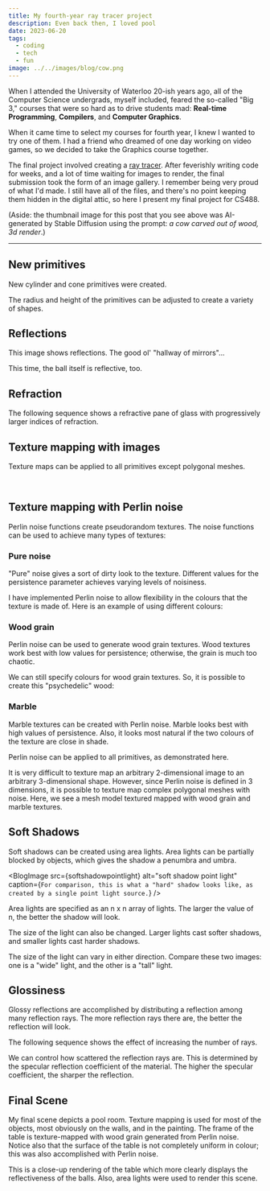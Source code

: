 ```yaml
---
title: My fourth-year ray tracer project
description: Even back then, I loved pool
date: 2023-06-20
tags:
  - coding
  - tech
  - fun
image: ../../images/blog/cow.png
---
```



When I attended the University of Waterloo 20-ish years ago, all of the Computer Science undergrads, myself included, feared the so-called "Big 3," courses that were so hard as to drive students mad: **Real-time Programming**, **Compilers**, and **Computer Graphics**. 

When it came time to select my courses for fourth year, I knew I wanted to try one of them. I had a friend who dreamed of one day working on video games, so we decided to take the Graphics course together.

The final project involved creating a [ray tracer](https://en.wikipedia.org/wiki/Ray_tracing_(graphics)). After feverishly writing code for weeks, and a lot of time waiting for images to render, the final submission took the form of an image gallery. I remember being very proud of what I'd made. I still have all of the files, and there's no point keeping them hidden in the digital attic, so here I present my final project for CS488.

(Aside: the thumbnail image for this post that you see above was AI-generated by Stable Diffusion using the prompt: _a cow carved out of wood, 3d render_.)

----

## New primitives

New cylinder and cone primitives were created.

<BlogImage src={newprimitives} alt="new primitives" />

The radius and height of the primitives can be adjusted to create a variety of shapes.

<div class="responsive-gallery tw-not-prose">
<BlogImage src={cylinderprimitives} alt="cylinder primitives" />
<BlogImage src={coneprimitives} alt="cone primitives" />
</div>

## Reflections

This image shows reflections. The good ol' "hallway of mirrors"...

<BlogImage src={reflectionred} alt="reflection red" />

This time, the ball itself is reflective, too.

<BlogImage src={reflectionmirror} alt="reflection mirror" />

## Refraction

The following sequence shows a refractive pane of glass with progressively larger indices of refraction.

<BlogImage src={refraction1} alt="refraction 1.0" 
  caption="Refraction index 1.0 - Light rays do not get bent at all." />

<div class="responsive-gallery tw-not-prose">
<BlogImage src={refraction13} alt="refraction 1.3" caption="Refraction index 1.3" />
<BlogImage src={refraction15} alt="refraction 1.5" caption="Refraction index 1.5" />
<BlogImage src={refraction18} alt="refraction 1.8" caption="Refraction index 1.8" />
<BlogImage src={refraction2} alt="refraction 2.0" caption="Refraction index 2.0" />
<BlogImage src={refraction25} alt="refraction 2.5" caption="Refraction index 2.5" />
</div>

## Texture mapping with images

Texture maps can be applied to all primitives except polygonal meshes.

<div class="responsive-gallery tw-not-prose">
<BlogImage src={brick} alt="brick" />
<BlogImage src={texturebrick} alt="brick texture" />
</div>

<br />

<div class="responsive-gallery tw-not-prose">
<BlogImage src={earth} alt="earth" />
<BlogImage src={textureearth} alt="earth texture" />
</div>

## Texture mapping with Perlin noise

Perlin noise functions create pseudorandom textures. The noise functions can be used to achieve many types of textures:

### Pure noise

"Pure" noise gives a sort of dirty look to the texture. Different values for the persistence parameter achieves varying levels of noisiness.

<div class="responsive-gallery tw-not-prose">
<BlogImage src={noisepure2} alt="pure noise 0.2" caption="Persistence 0.2" />
<BlogImage src={noisepure5} alt="pure noise 0.5" caption="Persistence 0.5" />
<BlogImage src={noisepure8} alt="pure noise 0.8" caption="Persistence 0.8" />
</div>

I have implemented Perlin noise to allow flexibility in the colours that the texture is made of. Here is an example of using different colours:

<BlogImage src={noisepurecolour} alt="pure noise colour" />

### Wood grain

Perlin noise can be used to generate wood grain textures. Wood textures work best with low values for persistence; otherwise, the grain is much too chaotic.

<div class="responsive-gallery tw-not-prose">
<BlogImage src={noisewood1} alt="wood noise 0.1" caption="Persistence 0.1" />
<BlogImage src={noisewood2} alt="wood noise 0.2" caption="Persistence 0.2" />
<BlogImage src={noisewood5} alt="wood noise 0.5" caption="Persistence 0.5 - It's starting to get ugly" />
<BlogImage src={noisewood8} alt="wood noise 0.8" caption="Persistence 0.8 - Does not look like wood anymore" />
</div>

We can still specify colours for wood grain textures. So, it is possible to create this "psychedelic" wood:
<BlogImage src={noisewoodcolour} alt="wood noise colour" />

### Marble

Marble textures can be created with Perlin noise. Marble looks best with high values of persistence. Also, it looks most natural if the two colours of the texture are close in shade.

<div class="responsive-gallery tw-not-prose">
<BlogImage src={noisemarble03} alt="marble noise 0.3" caption="Persistence 0.3 - This doesn't look like marble yet" />
<BlogImage src={noisemarble1} alt="marble noise 1.0" caption="Persistence 1.0 - Better" />
<BlogImage src={noisemarble13} alt="marble noise 1.3" caption="Persistence 1.3 - (Arguably) better still" />
<BlogImage src={noisemarble18} alt="marble noise 1.8" caption="Persistence 1.8 - Too chaotic" />
</div>

Perlin noise can be applied to all primitives, as demonstrated here.

<BlogImage src={noiseprimitives} alt="noise primitives" />

It is very difficult to texture map an arbitrary 2-dimensional image to an arbitrary 3-dimensional shape.  However, since Perlin noise is defined in 3 dimensions, it is possible to texture map complex polygonal meshes with noise.  Here, we see a mesh model textured mapped with wood grain and marble textures.

<div class="responsive-gallery tw-not-prose">
<BlogImage src={noisewoodcow} alt="noise wood cow" />
<BlogImage src={noisemarblecow} alt="noise marble cow" />
</div>

## Soft Shadows

Soft shadows can be created using area lights.  Area lights can be partially blocked by objects, which gives the shadow a penumbra and umbra.

<BlogImage src={softshadowpointlight} alt="soft shadow point light" 
  caption={`For comparison, this is what a "hard" shadow looks like, as created by a single point light source.`} />

Area lights are specified as an n x n array of lights.  The larger the value of n, the better the shadow will look.

<div class="responsive-gallery tw-not-prose">
<BlogImage src={softshadow2} alt="soft shadow 2" caption="2 x 2 area light" />
<BlogImage src={softshadow5} alt="soft shadow 5" caption="5 x 5 area light" />
<BlogImage src={softshadow10} alt="soft shadow 10" caption="10 x 10 area light" />
</div>

The size of the light can also be changed.  Larger lights cast softer shadows, and smaller lights cast harder shadows.

<div class="responsive-gallery tw-not-prose">
<BlogImage src={softshadowsize1} alt="soft shadow size 1" caption="A small area light looks almost like a point light source." />
<BlogImage src={softshadowsize2} alt="soft shadow size 2" caption="A large area light casts an extremely blurry shadow." />
</div>

The size of the light can vary in either direction.  Compare these two images: one is a "wide" light, and the other is a "tall" light.

<div class="responsive-gallery tw-not-prose">
<BlogImage src={softshadowsize3} alt="soft light wide" />
<BlogImage src={softshadowsize4} alt="soft light tall" />
</div>

## Glossiness

Glossy reflections are accomplished by distributing a reflection among many reflection rays.  The more reflection rays there are, the better the reflection will look.

<BlogImage src={glossiness1} alt="glossiness 1" caption="For comparison, this is a pure, non-glossy reflection." />

The following sequence shows the effect of increasing the number of rays.

<div class="responsive-gallery tw-not-prose">
<BlogImage src={glossiness1} alt="glossiness 1" caption="2 reflection rays" />
<BlogImage src={glossiness2} alt="glossiness 2" caption="2 reflection rays" />
<BlogImage src={glossiness10} alt="glossiness 10" caption="10 reflection rays" />
<BlogImage src={glossiness50} alt="glossiness 50" caption="50 reflection rays" />
</div>

We can control how scattered the reflection rays are.  This is determined by the specular reflection coefficient of the material.  The higher the specular coefficient, the sharper the reflection.

<div class="responsive-gallery tw-not-prose">
<BlogImage src={glossiness10specular} alt="glossiness 10 specular" caption="Specular coefficient 10" />
<BlogImage src={glossiness40specular} alt="glossiness 40 specular" caption="Specular coefficient 40" />
<BlogImage src={glossiness70specular} alt="glossiness 70 specular" caption="Specular coefficient 70" />
<BlogImage src={glossiness100specular} alt="glossiness 100 specular" caption="Specular coefficient 100" />
</div>

## Final Scene

My final scene depicts a pool room.  Texture mapping is used for most of the objects, most obviously on the walls, and in the painting.  The frame of the table is texture-mapped with wood grain generated from Perlin noise.  Notice also that the surface of the table is not completely uniform in colour; this was also accomplished with Perlin noise.

<BlogImage src={scene} alt="scene" />

<BlogImage src={ball} alt="ball texture" caption="Homemade texture for the balls" />

This is a close-up rendering of the table which more clearly displays the reflectiveness of the balls.  Also, area lights were used to render this scene.

<BlogImage src={table} alt="table" />
